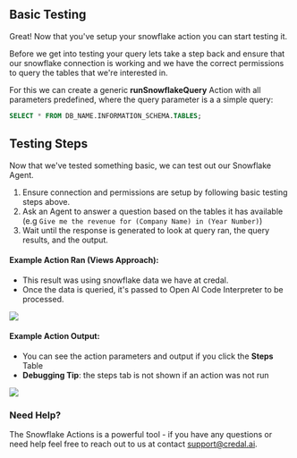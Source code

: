 ## Basic Testing
Great! Now that you've setup your snowflake action you can start testing it.

Before we get into testing your query lets take a step back and ensure that our snowflake connection is working and we have the correct permissions to query the tables that we're interested in.

For this we can create a generic **runSnowflakeQuery** Action with all parameters predefined, where the query parameter is a a simple query:
```sql
SELECT * FROM DB_NAME.INFORMATION_SCHEMA.TABLES;
```

## Testing Steps
Now that we've tested something basic, we can test out our Snowflake Agent.

1. Ensure connection and permissions are setup by following basic testing steps above.
2. Ask an Agent to answer a question based on the tables it has available (e.g `Give me the revenue for (Company Name) in (Year Number)`)
3. Wait until the response is generated to look at query ran, the query results, and the output.

#### Example Action Ran (Views Approach): 
 - This result was using snowflake data we have at credal.
 - Once the data is queried, it's passed to Open AI Code Interpreter to be processed.

 <Frame>
  <img src="/docs/assets/agents/snowflake-query/snowflake-views-approach.png" />
</Frame>

#### Example Action Output: 
- You can see the action parameters and output if you click the **Steps** Table
- **Debugging Tip**: the steps tab is not shown if an action was not run 

 <Frame>
  <img src="/docs/assets/agents/snowflake-query/snowflake-action-result.png" />
</Frame>

### Need Help?
The Snowflake Actions is a powerful tool - if you have any questions or need help feel free to reach out to us at contact support@credal.ai.

